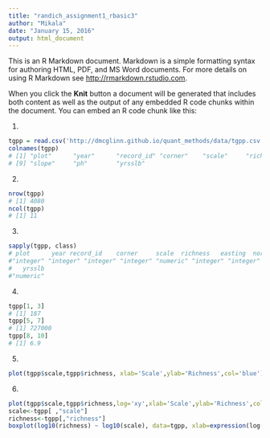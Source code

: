 ```yaml
---
title: "randich_assignment1_rbasic3"
author: "Mikala"
date: "January 15, 2016"
output: html_document
---
```


This is an R Markdown document. Markdown is a simple formatting syntax for authoring HTML, PDF, and MS Word documents. For more details on using R Markdown see <http://rmarkdown.rstudio.com>.

When you click the **Knit** button a document will be generated that includes both content as well as the output of any embedded R code chunks within the document. You can embed an R code chunk like this:

1)
```r
tgpp = read.csv('http://dmcglinn.github.io/quant_methods/data/tgpp.csv')
colnames(tgpp)
# [1] "plot"      "year"      "record_id" "corner"    "scale"     "richness"  "easting"   "northing" 
# [9] "slope"     "ph"        "yrsslb"   
```


2) 
```r
nrow(tgpp)
# [1] 4080
ncol(tgpp)
# [1] 11
```

3)
```r
sapply(tgpp, class)
# plot      year record_id    corner     scale  richness   easting  northing     slope        ph 
#"integer" "integer" "integer" "integer" "numeric" "integer" "integer" "integer" "integer" "numeric" 
#   yrsslb 
#"numeric" 
```

4)
```r
tgpp[1, 3]
# [1] 187
tgpp[5, 7]
# [1] 727000
tgpp[8, 10]
# [1] 6.9
```

5)
```r
plot(tgpp$scale,tgpp$richness, xlab='Scale',ylab='Richness',col='blue')
```

6)
```r
plot(tgpp$scale,tgpp$richness,log='xy',xlab='Scale',ylab='Richness',col='blue')
scale<-tgpp[ ,"scale"]
richness<-tgpp[,"richness"]
boxplot(log10(richness) ~ log10(scale), data=tgpp, xlab=expression(log[10]*scale (m^2)), ylab=expression(log[10]*richness))
```


